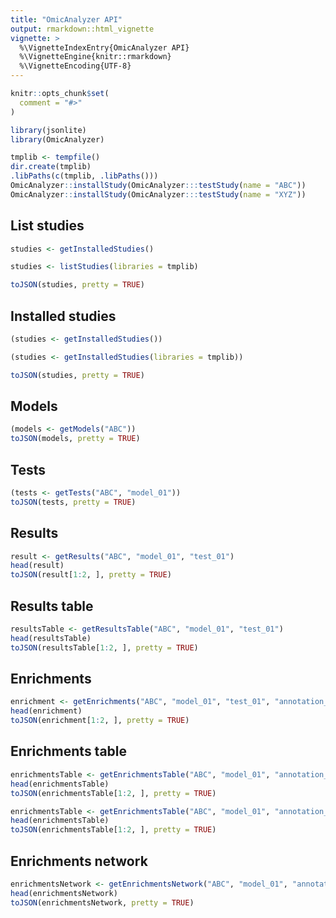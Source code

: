 ```yaml
---
title: "OmicAnalyzer API"
output: rmarkdown::html_vignette
vignette: >
  %\VignetteIndexEntry{OmicAnalyzer API}
  %\VignetteEngine{knitr::rmarkdown}
  %\VignetteEncoding{UTF-8}
---
```


```r
knitr::opts_chunk$set(
  comment = "#>"
)
```

```r
library(jsonlite)
library(OmicAnalyzer)
```

```r
tmplib <- tempfile()
dir.create(tmplib)
.libPaths(c(tmplib, .libPaths()))
OmicAnalyzer::installStudy(OmicAnalyzer:::testStudy(name = "ABC"))
OmicAnalyzer::installStudy(OmicAnalyzer:::testStudy(name = "XYZ"))
```

## List studies

```r
studies <- getInstalledStudies()
```

```r
studies <- listStudies(libraries = tmplib)
```

```r
toJSON(studies, pretty = TRUE)
```

## Installed studies

```r
(studies <- getInstalledStudies())
```

```r
(studies <- getInstalledStudies(libraries = tmplib))
```

```r
toJSON(studies, pretty = TRUE)
```

## Models

```r
(models <- getModels("ABC"))
toJSON(models, pretty = TRUE)
```

## Tests

```r
(tests <- getTests("ABC", "model_01"))
toJSON(tests, pretty = TRUE)
```

## Results

```r
result <- getResults("ABC", "model_01", "test_01")
head(result)
toJSON(result[1:2, ], pretty = TRUE)
```

## Results table

```r
resultsTable <- getResultsTable("ABC", "model_01", "test_01")
head(resultsTable)
toJSON(resultsTable[1:2, ], pretty = TRUE)
```

## Enrichments

```r
enrichment <- getEnrichments("ABC", "model_01", "test_01", "annotation_01")
head(enrichment)
toJSON(enrichment[1:2, ], pretty = TRUE)
```

## Enrichments table

```r
enrichmentsTable <- getEnrichmentsTable("ABC", "model_01", "annotation_01")
head(enrichmentsTable)
toJSON(enrichmentsTable[1:2, ], pretty = TRUE)
```

```r
enrichmentsTable <- getEnrichmentsTable("ABC", "model_01", "annotation_01", type = "adjusted")
head(enrichmentsTable)
toJSON(enrichmentsTable[1:2, ], pretty = TRUE)
```

## Enrichments network

```r
enrichmentsNetwork <- getEnrichmentsNetwork("ABC", "model_01", "annotation_01")
head(enrichmentsNetwork)
toJSON(enrichmentsNetwork, pretty = TRUE)
```
